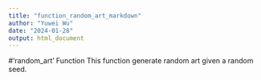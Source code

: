 ---
title: "function_random_art_markdown"
author: "Yuwei Wu"
date: "2024-01-28"
output: html_document
---

#'random_art' Function
This function generate random art given a random seed. 